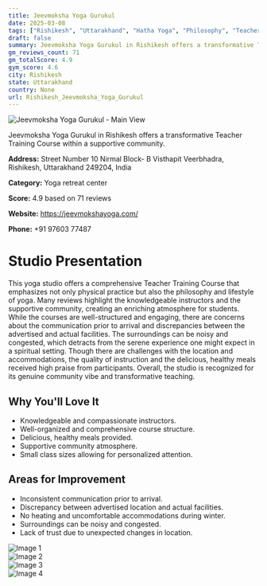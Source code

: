 ```yaml
---
title: Jeevmoksha Yoga Gurukul
date: 2025-03-08
tags: ["Rishikesh", "Uttarakhand", "Hatha Yoga", "Philosophy", "Teacher Training", "community", "organization", "Rishikesh"]  
draft: false
summary: Jeevmoksha Yoga Gurukul in Rishikesh offers a transformative Teacher Training Course within a supportive community.
gm_reviews_count: 71
gm_totalScore: 4.9
gym_score: 4.6
city: Rishikesh
state: Uttarakhand
country: None
url: Rishikesh_Jeevmoksha_Yoga_Gurukul
---
```


<div className="aspect-[16/9] relative my-8">
  <img 
    src="https://lh5.googleusercontent.com/p/AF1QipMZZ4sTXScxWs5hJxRgI-DTol_GsnjBSBW0bUSN=w1920-h1080-k-no"
    alt="Jeevmoksha Yoga Gurukul - Main View"
    className="object-cover absolute inset-0 w-full h-full rounded-lg"
  />
</div>

Jeevmoksha Yoga Gurukul in Rishikesh offers a transformative Teacher Training Course within a supportive community.

**Address:** Street Number 10 Nirmal Block- B Visthapit Veerbhadra, Rishikesh, Uttarakhand 249204, India

**Category:** Yoga retreat center

**Score:** 4.9 based on 71 reviews

**Website:** https://jeevmokshayoga.com/

**Phone:** +91 97603 77487

# Studio Presentation

This yoga studio offers a comprehensive Teacher Training Course that emphasizes not only physical practice but also the philosophy and lifestyle of yoga. Many reviews highlight the knowledgeable instructors and the supportive community, creating an enriching atmosphere for students. While the courses are well-structured and engaging, there are concerns about the communication prior to arrival and discrepancies between the advertised and actual facilities. The surroundings can be noisy and congested, which detracts from the serene experience one might expect in a spiritual setting. Though there are challenges with the location and accommodations, the quality of instruction and the delicious, healthy meals received high praise from participants. Overall, the studio is recognized for its genuine community vibe and transformative teaching.

## Why You'll Love It

- Knowledgeable and compassionate instructors.
- Well-organized and comprehensive course structure.
- Delicious, healthy meals provided.
- Supportive community atmosphere.
- Small class sizes allowing for personalized attention.

## Areas for Improvement

- Inconsistent communication prior to arrival.
- Discrepancy between advertised location and actual facilities.
- No heating and uncomfortable accommodations during winter.
- Surroundings can be noisy and congested.
- Lack of trust due to unexpected changes in location.

<div className="grid grid-cols-1 xl:grid-cols-2 gap-4 my-8">
<div className="aspect-[4/3] relative"><img src="https://lh3.googleusercontent.com/p/AF1QipM9WhzOOhnUsUvTpnkl8mGAa-AaMESQdLQuGeXj=w1920-h1080-k-no" alt="Image 1" className="object-cover absolute inset-0 w-full h-full rounded-lg" /></div>
<div className="aspect-[4/3] relative"><img src="https://lh5.googleusercontent.com/p/AF1QipNZlOt2DPk_zdA0kwq8y0sB586CmFNxtVfchygG=w1920-h1080-k-no" alt="Image 2" className="object-cover absolute inset-0 w-full h-full rounded-lg" /></div>
<div className="aspect-[4/3] relative"><img src="https://lh5.googleusercontent.com/p/AF1QipP0Vh2RFe9MUPaTvZXZb_jx0z_lOTn6c8tE1tSt=w1920-h1080-k-no" alt="Image 3" className="object-cover absolute inset-0 w-full h-full rounded-lg" /></div>
<div className="aspect-[4/3] relative"><img src="https://lh5.googleusercontent.com/p/AF1QipOlcvTjxNEUh78WC9ypSZrs9vL4Iuc4hmcHrkhF=w1920-h1080-k-no" alt="Image 4" className="object-cover absolute inset-0 w-full h-full rounded-lg" /></div>
</div>